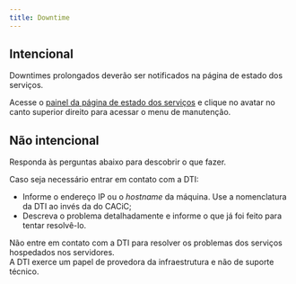 ```yaml
---
title: Downtime
---
```



## Intencional

Downtimes prolongados deverão ser notificados na página de estado dos serviços.

Acesse o [painel da página de estado dos serviços](https://status.cacic.dev.br/dashboard) e clique no avatar no canto superior direito para acessar o menu de manutenção.

## Não intencional

Responda às perguntas abaixo para descobrir o que fazer.

<DowntimeDecisionTree />

Caso seja necessário entrar em contato com a DTI:

- Informe o endereço IP ou o _hostname_ da máquina. Use a nomenclatura da DTI ao invés da do CACiC;
- Descreva o problema detalhadamente e informe o que já foi feito para tentar resolvê-lo.

Não entre em contato com a DTI para resolver os problemas dos serviços hospedados nos servidores.  
A DTI exerce um papel de provedora da infraestrutura e não de suporte técnico.
